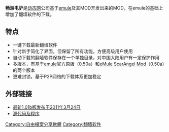 {{noteTA
|G1=IT
}}
{{Infobox Software
| name                   = 畅游电驴
| name_ol                =
| logo                   = 
| screenshot             = 
| caption                = 
| collapsible            = 
| author                 = Merkur和Stulle
| developer              = [http://forums.internetfreedom.org/index.php?topic=3262.0 动态网（最新版：1.01b）]
| released               = 
| frequently updated     = 
| programming language   = [[C++|C++]]
| operating system       = [[Microsoft_Windows|Windows]]
| platform               = 
| size                   = 
| language               = 中文
| status                 = 開發中
| genre                  = P2P翻墙工具
| license                = [[GNU通用公共许可证|GNU通用公共许可证]]
| website                = 
}}
'''畅游电驴'''是[[动态网|动态网]]公司基于[[emule|emule]]及其MOD开发出来的MOD，在emule的基础上增加了翻墙软件的下载。

==特点==
*一键下载最新翻墙软件
*针对新手简化了界面，但保留了所有功能，方便高级用户使用
*自动下载的翻墙软件保存在一个单独目录，对中国大陆用户有一定保护作用
*多版本，有基于[[emule|emule]]官方原版（0.50a）和[[eMule_ScarAngel_Mod|eMule ScarAngel Mod]]（0.50a）的两个版本
*更难封锁，基于P2P网络的下载体系更加稳定

==外部链接==
*[http://forums.internetfreedom.org/index.php?topic=3262.0 最新1.01b版发布于2011年3月24日] {{Wayback|url=http://forums.internetfreedom.org/index.php?topic=3262.0 |date=20110612140515 }}
*[http://code.google.com/p/emule-gifc/ 源代码及程序] {{Wayback|url=http://code.google.com/p/emule-gifc/ |date=20110512192920 }}

{{自由软件小作品}}
[[Category:自由檔案分享軟體|Category:自由檔案分享軟體]]
[[Category:翻墙软件|Category:翻墙软件]]